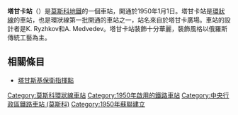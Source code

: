 {{unreferenced|time=2018-02-25T01:06:58+00:00}}
{{Infobox station 
|name          = 塔甘卡
|native_name   = Таганская
|native_name_lang=ru
|type          = [[莫斯科地鐵|莫斯科地鐵]]車站
|image         = Таганская-кольцевая 07.jpg
|image_size    = 
|image_caption = 
|address       = [[中央行政區_(莫斯科)|中央行政區]]{{link-en|塔甘卡區|Tagansky District}}
|borough       = [[莫斯科|莫斯科]]
|country       = [[俄羅斯|俄羅斯]]
|coordinates   = {{coord|55.7418|37.6517|display=inline,title}}
|line          = {{MOSMETRO-bull|5|text=1}}
|other         = 
|structure     = {{link-en|外掛樑車站|Pylon station}}
|platform      = 1個[[島式月台|島式月台]]
|depth         = {{convert|53|m}}
|levels        = 1層
|tracks        = 2條
|parking       = 無
|opened        = {{start date and age|df=yes|1950|01|01}}
|closed        = 
|rebuilt       = 
|electrified   =
|ADA           = 
|code          = 072
|owned         = 莫斯科地鐵
|zone          = 
|former        = 
|passengers    = 20,914,500
|pass_year     = 2002年
|pass_percent  = 
|pass_system   = 
|mpassengers   = 
|services      = 
|map_type      = Central Moscow
|AlternativeMap= Central Moscow grayscale.png
|map_overlay   = Central Moscow metro lines.svg
|map_caption   = 
|route_map     = 
|map_state     = collapsed
}}

'''塔甘卡站'''（{{lang-rus|Тага́нская|Taganskaya}}）是[[莫斯科地鐵|莫斯科地鐵]]的一個車站，開通於1950年1月1日。塔甘卡站是[[環狀線_(莫斯科地鐵)|環狀線]]的車站，也是環狀線第一批開通的車站之一，站名來自於塔甘卡廣場。車站的設計者是K. Ryzhkov和A. Medvedev。塔甘卡站裝飾十分華麗，裝飾風格以俄羅斯傳統工藝為主。

== 相關條目 ==
* [[塔甘斯基保衛指揮點|塔甘斯基保衛指揮點]]

{{Commons category|Taganskaya-Koltsevaya}}
{{環狀線 (莫斯科地鐵)}}
[[Category:莫斯科環狀線車站|Category:莫斯科環狀線車站]]
[[Category:1950年啟用的鐵路車站|Category:1950年啟用的鐵路車站]]
[[Category:中央行政區鐵路車站_(莫斯科)|Category:中央行政區鐵路車站 (莫斯科)]]
[[Category:1950年蘇聯建立|Category:1950年蘇聯建立]]